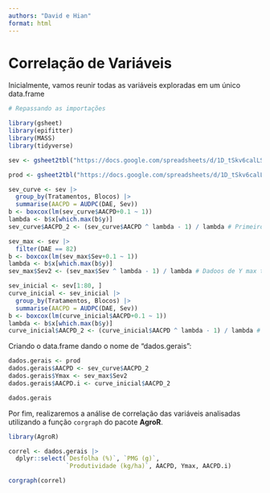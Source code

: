 ```yaml
---
authors: "David e Hian"
format: html
---
```


# Correlação de Variáveis

Inicialmente, vamos reunir todas as variáveis exploradas em um único data.frame

```r
# Repassando as importações

library(gsheet)
library(epifitter)
library(MASS)
library(tidyverse)

sev <- gsheet2tbl("https://docs.google.com/spreadsheets/d/1D_tSkv6calLSIxxzwG_qiMH3cBlG1Y0B/edit#gid=238991737") # Dados brutos de severidade

prod <- gsheet2tbl("https://docs.google.com/spreadsheets/d/1D_tSkv6calLSIxxzwG_qiMH3cBlG1Y0B/edit#gid=123849322") # Dados fitotécnicos coletados

sev_curve <- sev |> 
  group_by(Tratamentos, Blocos) |> 
  summarise(AACPD = AUDPC(DAE, Sev))
b <- boxcox(lm(sev_curve$AACPD+0.1 ~ 1))
lambda <- b$x[which.max(b$y)]
sev_curve$AACPD_2 <- (sev_curve$AACPD ^ lambda - 1) / lambda # Primeiros dados de AACPD transformados

sev_max <- sev |> 
  filter(DAE == 82)
b <- boxcox(lm(sev_max$Sev+0.1 ~ 1))
lambda <- b$x[which.max(b$y)]
sev_max$Sev2 <- (sev_max$Sev ^ lambda - 1) / lambda # Dadoos de Y max transformados

sev_inicial <- sev[1:80, ]
curve_inicial <- sev_inicial |>
  group_by(Tratamentos, Blocos) |> 
  summarise(AACPD = AUDPC(DAE, Sev))
b <- boxcox(lm(curve_inicial$AACPD+0.1 ~ 1))
lambda <- b$x[which.max(b$y)]
curve_inicial$AACPD_2 <- (curve_inicial$AACPD ^ lambda - 1) / lambda # Dados de AACPD até 60 dias transformados

```


Criando o data.frame dando o nome de "dados.gerais":
```r
dados.gerais <- prod
dados.gerais$AACPD <- sev_curve$AACPD_2
dados.gerais$Ymax <- sev_max$Sev2
dados.gerais$AACPD.i <- curve_inicial$AACPD_2

dados.gerais

```

Por fim, realizaremos a análise de correlação das variáveis analisadas utilizando a função `corgraph` do pacote **AgroR**.
```r
library(AgroR)

correl <- dados.gerais |> 
  dplyr::select(`Desfolha (%)`, `PMG (g)`,
                `Produtividade (kg/ha)`, AACPD, Ymax, AACPD.i)

corgraph(correl)

```